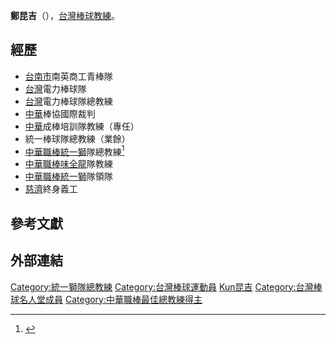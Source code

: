 {{original research|time=2016-02-25T19:20:58+00:00}}
'''鄭昆吉'''（{{bd|1942年|8月29日|2002年|12月14日|catIdx=Zheng鄭}}），[[台灣|台灣]][[棒球|棒球]][[教練|教練]]。

==經歷==
*[[台南市|台南市]]南英商工青棒隊
*[[台灣|台灣]]電力棒球隊
*[[台灣|台灣]]電力棒球隊總教練
*[[中華|中華]]棒協國際裁判
*[[中華|中華]]成棒培訓隊教練（專任）
*統一棒球隊總教練（業餘）
*[[中華職棒|中華職棒]][[統一獅|統一獅]]隊總教練<ref>{{Cite news |url=http://news.ltn.com.tw/news/local/paper/653541 |title=〈南部〉鼓岩奪少棒冠軍 教局長嘉勉 |work=自由時報電子報 |date=2013-02-08 |accessdate=2016-02-29 |archive-date=2016-03-06 |archive-url=https://web.archive.org/web/20160306110517/http://news.ltn.com.tw/news/local/paper/653541 |dead-url=no }}</ref>
*[[中華職棒|中華職棒]][[味全龍|味全龍]]隊教練
*[[中華職棒|中華職棒]][[統一獅|統一獅]]隊領隊
*[[慈濟|慈濟]]終身義工

==參考文獻==
{{Reflist}}

==外部連結==
{{台灣棒球維基館}}
{{Baseball-bio-stub}}
{{統一獅1991年中華職棒總冠軍}}
{{Uni-President Lions List of Managers}}
{{台灣大賽歷屆冠軍總教練}}
{{台灣棒球名人堂}}

{{DEFAULTSORT:Zheng鄭昆吉}}
[[Category:統一獅隊總教練|Category:統一獅隊總教練]]
[[Category:台灣棒球運動員|Category:台灣棒球運動員]]
[[Category:鄭姓|Kun昆吉]]
[[Category:台灣棒球名人堂成員|Category:台灣棒球名人堂成員]]
[[Category:中華職棒最佳總教練得主|Category:中華職棒最佳總教練得主]]